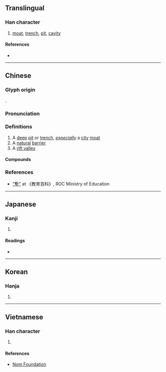 {{also|堑}}
{{character info/new}}
==Translingual==

===Han character===
{{Han char|rn=32|rad=土|as=11|sn=14|four=52104|canj=JLG|ids=⿱斬土}}

# [[moat]], [[trench]], [[pit]], [[cavity]]

====References====
* {{Han ref|kx=0237.030|dkj=05394|dj=0475.090|hdz=10478.080|uh=5879|ud=22649|bh=B9D5|bd=47573}}

----

==Chinese==
{{zh-forms|s=堑}}

===Glyph origin===
{{Han etym}}
{{Han compound|斬|土|ls=psc|c1=p|c2=s|t1=earth}}.

===Pronunciation===
{{zh-pron
|m=qiàn
|c=cim3
|mc=y
|oc=y
|cat=
}}

===Definitions===
{{zh-hanzi}}

# A [[deep]] [[pit]] or [[trench]], ''[[especially]]'' a [[city]] [[moat]]
# A [[natural]] [[barrier]]
# A [[rift valley]]

====Compounds====
{{zh-der|地塹|坑塹|塹坑|塹壕|壕塹|壘塹|天塹|竹塹|欲塹|溝塹|長江天塹|高城深塹|高壁深塹|高壘深塹}}

===References===
* [https://pedia.cloud.edu.tw/Entry/Detail/?title=塹 "塹"] at 《教育百科》, ROC Ministry of Education 

----

==Japanese==

===Kanji===
{{ja-kanji|grade=|rs=土11}}

# {{defn|lang=ja|sort=土11}}

====Readings====
* {{ja-readings|goon=[[せん]] (sen)|kanon=[[せん]] (sen)|kanyoon=[[ざん]] (zan)|kun=[[ほり]] (hori)}}

----

==Korean==

===Hanja===
{{ko-hanja|hangeul=참|rv=cham|mr=ch'am}}

# {{defn|lang=ko|sort=土11}}

----

==Vietnamese==

===Han character===
{{vi-hantu|[[khiếm]]|rs=土11}}

# {{defn|lang=vi|sort=土11}}

====References====
* [http://nomfoundation.org/common/nom_details.php?codepoint=5879 Nom Foundation]